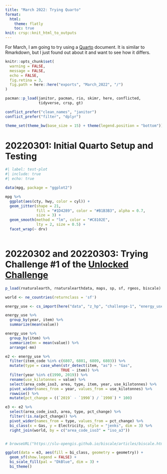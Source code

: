 ```yaml
---
title: "March 2022: Trying Quarto"
format:
  html:
    theme: flatly
    toc: true
knit: crsp::knit_html_to_outputs
---
```


For March, I am going to try using a [Quarto](https://quarto.org/docs/get-started/hello/rstudio.html) document. It is similar to Rmarkdown, but I just found out about it and want to see how it differs.

```r

knitr::opts_chunk$set(
  warning = FALSE,
  message = FALSE,
  echo = FALSE,
  fig.retina = 3,
  fig.path = here::here("exports", "March_2022", "/")
)

pacman::p_load(janitor, pacman, rio, skimr, here, conflicted,
               tidyverse, crsp, gt)

conflict_prefer("clean_names", "janitor")
conflict_prefer("filter", "dplyr")

theme_set(theme_bw(base_size = 15) + theme(legend.position = "bottom"))
```

# 20220301: Initial Quarto Setup and Testing

```r
#| label: test-plot
#| include: true
#| echo: true

data(mpg, package = "ggplot2")

mpg %>% 
  ggplot(aes(cty, hwy, color = cyl)) + 
  geom_jitter(shape = 21, 
              fill = "#1D4289", color = "#B1B3B3", alpha = 0.7, 
              size = 3) + 
  geom_smooth(method = "lm", color = "#C8102E", 
              lty = 2, size = 0.5) + 
  facet_wrap(~ drv)
  
```

# 20220302 and 20220303: Trying Challenge #1 of the [Unlocked](https://www.hp.com/us-en/workstations/industries/data-science/unlocked-challenge.html) [Challenge](https://github.com/Z-Unlocked/Unlocked_Challenge_1)

```r

p_load(rnaturalearth, rnaturalearthdata, maps, sp, sf, rgeos, biscale)

world <- ne_countries(returnclass = 'sf')

energy_use <- cs_import(here("data", "z_hp", "challenge-1", "energy_use_data_11-29-2021.csv")) 

energy_use %>% 
  group_by(year, item) %>% 
  summarize(mean(value))

energy_use %>% 
  group_by(item) %>% 
  summarize(mn = mean(value)) %>% 
  arrange(-mn)

e2 <- energy_use %>% 
  filter(item_code %in% c(6807, 6801, 6809, 6803)) %>% 
  mutate(type = case_when(str_detect(item, "as") ~ "Gas",
                         TRUE ~ item)) %>% 
  filter(year %in% c(1990, 2019)) %>% 
  rename(use_kilotonnes = value) %>% 
  select(area_code_iso3, area, type, item, year, use_kilotonnes) %>% 
  pivot_wider(names_from = year, values_from = use_kilotonnes) %>% 
  rowwise() %>% 
  mutate(pct_change = ((`2019` - `1990`) / `1990`) * 100)

e3 <- e2 %>% 
  select(area_code_iso3, area, type, pct_change) %>% 
  filter(!is.na(pct_change)) %>% 
  pivot_wider(names_from = type, values_from = pct_change) %>% 
  bi_class(x = Gas, y = Electricity, style = "jenks", dim = 3) %>% 
  right_join(world, by = c("area_code_iso3" = "iso_a3"))


# browseURL("https://slu-opengis.github.io/biscale/articles/biscale.html")
```

```r
ggplot(data = e3, aes(fill = bi_class, geometry = geometry)) + 
  geom_sf(show.legend = FALSE) + 
  bi_scale_fill(pal = "DkBlue", dim = 3) +
  bi_theme()
```
